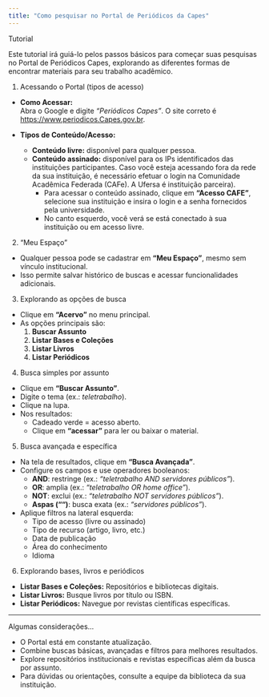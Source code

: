 ```yaml
---
title: "Como pesquisar no Portal de Periódicos da Capes"
---
```


::: titulo-nao-numeraado
Tutorial
:::

Este tutorial irá guiá-lo pelos passos básicos para começar suas pesquisas no Portal de Periódicos Capes, explorando as diferentes formas de encontrar materiais para seu trabalho acadêmico.

::: subtitulo-nao-numerado
1.  Acessando o Portal (tipos de acesso)
:::

-   **Como Acessar:**\
    Abra o Google e digite *"Periódicos Capes"*. O site correto é <https://www.periodicos.Capes.gov.br>.

-   **Tipos de Conteúdo/Acesso:**

    -   **Conteúdo livre:** disponível para qualquer pessoa.
    -   **Conteúdo assinado:** disponível para os IPs identificados das instituições participantes. Caso você esteja acessando fora da rede da sua instituição, é necessário efetuar o login na Comunidade Acadêmica Federada (CAFe). A Ufersa é instituição parceira).
        -   Para acessar o conteúdo assinado, clique em **"Acesso CAFE"**, selecione sua instituição e insira o login e a senha fornecidos pela universidade.
        -   No canto esquerdo, você verá se está conectado à sua instituição ou em acesso livre.

::: subtitulo-nao-numerado
2.  "Meu Espaço"
:::

-   Qualquer pessoa pode se cadastrar em **"Meu Espaço"**, mesmo sem vínculo institucional.
-   Isso permite salvar histórico de buscas e acessar funcionalidades adicionais.

::: subtitulo-nao-numerado
3.  Explorando as opções de busca
:::

-   Clique em **"Acervo"** no menu principal.
-   As opções principais são:
    1.  **Buscar Assunto**
    2.  **Listar Bases e Coleções**
    3.  **Listar Livros**
    4.  **Listar Periódicos**

::: subtitulo-nao-numerado
4.  Busca simples por assunto
:::

-   Clique em **"Buscar Assunto"**.
-   Digite o tema (ex.: *teletrabalho*).
-   Clique na lupa.
-   Nos resultados:
    -   Cadeado verde = acesso aberto.
    -   Clique em **"acessar"** para ler ou baixar o material.

::: subtitulo-nao-numerado
5.  Busca avançada e específica
:::

-   Na tela de resultados, clique em **"Busca Avançada"**.
-   Configure os campos e use operadores booleanos:
    -   **AND**: restringe (ex.: *"teletrabalho AND servidores públicos"*).
    -   **OR**: amplia (ex.: *"teletrabalho OR home office"*).
    -   **NOT**: exclui (ex.: *"teletrabalho NOT servidores públicos"*).
    -   **Aspas ("")**: busca exata (ex.: *"servidores públicos"*).
-   Aplique filtros na lateral esquerda:
    -   Tipo de acesso (livre ou assinado)
    -   Tipo de recurso (artigo, livro, etc.)
    -   Data de publicação
    -   Área do conhecimento
    -   Idioma

::: subtitulo-nao-numerado
6.  Explorando bases, livros e periódicos
:::

-   **Listar Bases e Coleções:** Repositórios e bibliotecas digitais.
-   **Listar Livros:** Busque livros por título ou ISBN.
-   **Listar Periódicos:** Navegue por revistas científicas específicas.

------------------------------------------------------------------------

:::: callout-tip
::: subtitulo-nao-numerado
Algumas considerações...
:::

-   O Portal está em constante atualização.
-   Combine buscas básicas, avançadas e filtros para melhores resultados.
-   Explore repositórios institucionais e revistas específicas além da busca por assunto.
-   Para dúvidas ou orientações, consulte a equipe da biblioteca da sua instituição.
::::
